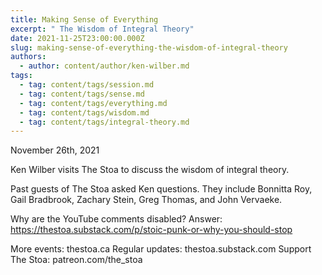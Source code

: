 ```yaml
---
title: Making Sense of Everything
excerpt: " The Wisdom of Integral Theory"
date: 2021-11-25T23:00:00.000Z
slug: making-sense-of-everything-the-wisdom-of-integral-theory
authors:
  - author: content/author/ken-wilber.md
tags:
  - tag: content/tags/session.md
  - tag: content/tags/sense.md
  - tag: content/tags/everything.md
  - tag: content/tags/wisdom.md
  - tag: content/tags/integral-theory.md
---
```


November 26th, 2021

Ken Wilber visits The Stoa to discuss the wisdom of integral theory.

Past guests of The Stoa asked Ken questions. They include Bonnitta Roy, Gail Bradbrook, Zachary Stein, Greg Thomas, and John Vervaeke. 

Why are the YouTube comments disabled? Answer: https://thestoa.substack.com/p/stoic-punk-or-why-you-should-stop

More events: thestoa.ca
Regular updates: thestoa.substack.com
Support The Stoa: patreon.com/the_stoa
